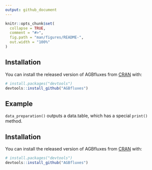 ```yaml
---
output: github_document
---
```


<!-- README.md is generated from README.Rmd. Please edit that file -->

```r
knitr::opts_chunk$set(
  collapse = TRUE,
  comment = "#>",
  fig.path = "man/figures/README-",
  out.width = "100%"
)
```


## Installation

You can install the released version of AGBfluxes from [CRAN](https://CRAN.R-project.org) with:

``` r
# install.packages("devtools")
devtools::install_github("AGBfluxes")
```

## Example

`data_preparation()` outputs a data.table, which has a special `print()` method.


## Installation

You can install the released version of AGBfluxes from
[CRAN](https://CRAN.R-project.org) with:

``` r
# install.packages("devtools")
devtools::install_github("AGBfluxes")
```

